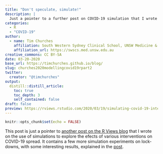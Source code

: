 ```yaml
---
title: "Don't speculate, simulate!"
description: |
  Just a pointer to a further post on COVID-19 simulation that I wrote for the R-Views blog.
categories:
  - R
  - "COVID-19"
author:
  - name: Tim Churches 
    affiliation: South Western Sydney Clinical School, UNSW Medicine & Ingham Institute of Applied Medical Research, Liverpool, Sydney, Australia
    affiliation_url: https://swscs.med.unsw.edu.au
creative_commons: CC BY-SA
date: 03-20-2020
base_url: https://timchurches.github.io/blog/
slug: churches2020modellingcovid19rpart2
twitter:
  creator: "@timchurches"
output:
  distill::distill_article:
    toc: true
    toc_depth: 3
    self_contained: false
draft: false
preview: https://rviews.rstudio.com/2020/03/19/simulating-covid-19-interventions-with-r/exp-7A.png
---
```


```r
knitr::opts_chunk$set(echo = FALSE)
```

This post is just a pointer to [another post on the R Views blog](https://rviews.rstudio.com/2020/03/19/simulating-covid-19-interventions-with-r/) that I wrote on the use of simulations to explore the efects of various interventions on COVID-19 spread. It contains a few more simulation experiments on lock-downs, with some interesting results, explained in the [post](https://rviews.rstudio.com/2020/03/19/simulating-covid-19-interventions-with-r/).


